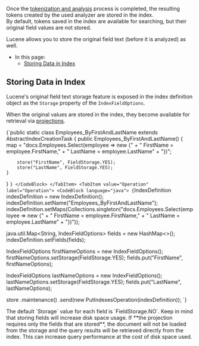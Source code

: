 
<Admonition type="note" title="">

Once the [tokenization and analysis](../indexes/using-analyzers.mdx) process is completed, 
the resulting tokens created by the used analyzer are stored in the index.  
By default, tokens saved in the index are available for searching, but their original 
field values are not stored.  

Lucene allows you to store the original field text (before it is analyzed) as well.  

* In this page:
  * [Storing Data in Index](../indexes/storing-data-in-index.mdx#storing-data-in-index)

</Admonition>

## Storing Data in Index

Lucene's original field text storage feature is exposed in the index definition object as 
the `Storage` property of the `IndexFieldOptions`.  

When the original values are stored in the index, they become available for retrieval via 
[projections](../indexes/querying/projections.mdx).  

<Tabs groupId='languageSyntax'>
<TabItem value="AbstractIndexCreationTask" label="AbstractIndexCreationTask">
<CodeBlock language="java">
{`public static class Employees_ByFirstAndLastName extends AbstractIndexCreationTask {
    public Employees_ByFirstAndLastName() {
        map =  "docs.Employees.Select(employee => new {" +
            "    FirstName = employee.FirstName," +
            "    LastName = employee.LastName" +
            "})";

        store("FirstName", FieldStorage.YES);
        store("LastName", FieldStorage.YES);
    }
}
`}
</CodeBlock>
</TabItem>
<TabItem value="Operation" label="Operation">
<CodeBlock language="java">
{`IndexDefinition indexDefinition = new IndexDefinition();
indexDefinition.setName("Employees_ByFirstAndLastName");
indexDefinition.setMaps(Collections.singleton("docs.Employees.Select(employee => new {" +
    "    FirstName = employee.FirstName," +
    "    LastName = employee.LastName" +
    "})"));

java.util.Map<String, IndexFieldOptions> fields = new HashMap<>();
indexDefinition.setFields(fields);

IndexFieldOptions firstNameOptions = new IndexFieldOptions();
firstNameOptions.setStorage(FieldStorage.YES);
fields.put("FirstName", firstNameOptions);

IndexFieldOptions lastNameOptions = new IndexFieldOptions();
lastNameOptions.setStorage(FieldStorage.YES);
fields.put("LastName", lastNameOptions);

store
    .maintenance()
    .send(new PutIndexesOperation(indexDefinition));
`}
</CodeBlock>
</TabItem>
</Tabs>

<Admonition type="info" title="">
The default `Storage` value for each field is `FieldStorage.NO`.  
Keep in mind that storing fields will increase disk space usage.  
</Admonition>

<Admonition type="info" title="">
If **the projection requires only the fields that are stored**, the document will 
not be loaded from the storage and the query results will be retrieved directly from the index.  
This can increase query performance at the cost of disk space used.  
</Admonition>




